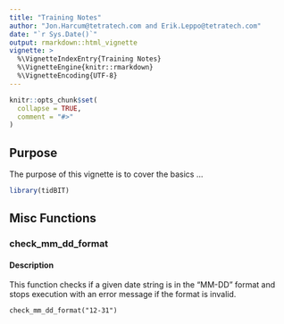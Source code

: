 ```yaml
---
title: "Training Notes"
author: "Jon.Harcum@tetratech.com and Erik.Leppo@tetratech.com"
date: "`r Sys.Date()`"
output: rmarkdown::html_vignette
vignette: >
  %\VignetteIndexEntry{Training Notes}
  %\VignetteEngine{knitr::rmarkdown}
  %\VignetteEncoding{UTF-8}
---
```

<!-- Data is in vignettes\data folder  -->
```r
knitr::opts_chunk$set(
  collapse = TRUE,
  comment = "#>"
)
```

## Purpose
The purpose of this vignette is to cover the basics ...

```r
library(tidBIT)
```

## Misc Functions 

### check_mm_dd_format 

#### Description
This function checks if a given date string is in the "MM-DD" format and stops execution with an error message if the format is invalid.

`check_mm_dd_format("12-31")`  
